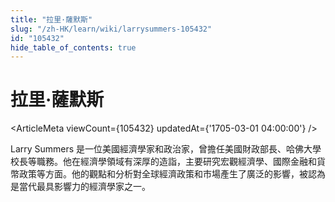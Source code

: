 ```yaml
---
title: "拉里·薩默斯"
slug: "/zh-HK/learn/wiki/larrysummers-105432"
id: "105432"
hide_table_of_contents: true
---
```



# 拉里·薩默斯

<ArticleMeta viewCount={105432} updatedAt={'1705-03-01 04:00:00'} />

Larry Summers 是一位美國經濟學家和政治家，曾擔任美國財政部長、哈佛大學校長等職務。他在經濟學領域有深厚的造詣，主要研究宏觀經濟學、國際金融和貨幣政策等方面。他的觀點和分析對全球經濟政策和市場產生了廣泛的影響，被認為是當代最具影響力的經濟學家之一。
